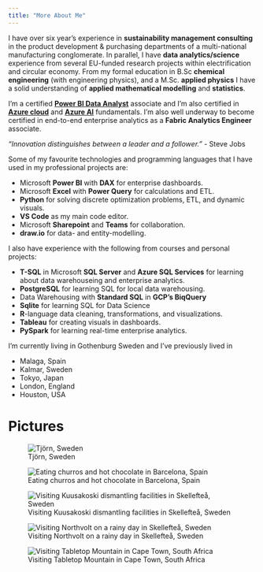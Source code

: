 ```yaml
---
title: "More About Me"
---
```


I have over six year's experience in **sustainability management consulting** in the product development & purchasing departments of a multi-national manufacturing conglomerate. In parallel, I have **data analytics/science** experience from several EU-funded research projects within electrification and circular economy. From my formal education in B.Sc **chemical engineering** (with engineering physics), and a M.Sc. **applied physics** I have a solid understanding of **applied mathematical modelling** and **statistics**.

I'm a certified [**Power BI Data Analyst**](https://learn.microsoft.com/api/credentials/share/en-us/ErikEmilsson-8069/5E435A2FA1F8B691?sharingId=BB4E4B973D67B45F) associate and I'm also certified in [**Azure cloud**](https://learn.microsoft.com/api/credentials/share/en-us/ErikEmilsson-8069/B0D068A103061930?sharingId=BB4E4B973D67B45F) and [**Azure AI**](https://learn.microsoft.com/api/credentials/share/en-us/ErikEmilsson-8069/6F71EC0D6B0C4683?sharingId=BB4E4B973D67B45F) fundamentals. I'm also well underway to become certified in end-to-end enterprise analytics as a **Fabric Analytics Engineer** associate. 

::: {.column-margin}
*"Innovation distinguishes between a leader and a follower."* - Steve Jobs
:::

Some of my favourite technologies and programming languages that I have used in my professional projects are:

- Microsoft **Power BI** with **DAX** for enterprise dashboards.
- Microsoft **Excel** with **Power Query** for calculations and ETL.
- **Python** for solving discrete optimization problems, ETL, and dynamic visuals.
- **VS Code** as my main code editor.
- Microsoft **Sharepoint** and **Teams** for collaboration.
- **draw.io** for data- and entity-modelling.

I also have experience with the following from courses and personal projects:

- **T-SQL** in Microsoft **SQL Server** and **Azure SQL Services** for learning about data warehouseing and enterprise analytics.
- **PostgreSQL** for learning SQL for local data warehousing.
- Data Warehousing with **Standard SQL** in **GCP's BiqQuery** 
- **Sqlite** for learning SQL for Data Science
- **R**-language data cleaning, transformations, and visualizations.
- **Tableau** for creating visuals in dashboards.
- **PySpark** for learning real-time enterprise analytics.

I'm currently living in Gothenburg Sweden and I've previously lived in 

- Malaga, Spain
- Kalmar, Sweden
- Tokyo, Japan
- London, England
- Houston, USA

# Pictures

![Tjörn, Sweden](./images/Erik_1_Tjörn.jpeg)

![Eating churros and hot chocolate in Barcelona, Spain](./images/Erik_5_Barcelona.jpeg)

![Visiting Kuusakoski dismantling facilities in Skellefteå, Sweden](./images/Erik_7_Kuusakoski.jpg)

![Visiting Northvolt on a rainy day in Skellefteå, Sweden](./images/Erik_8_Northvolt.jpg)

![Visiting Tabletop Mountain in Cape Town, South Africa](./images/Erik_11_CapeTown.jpg)